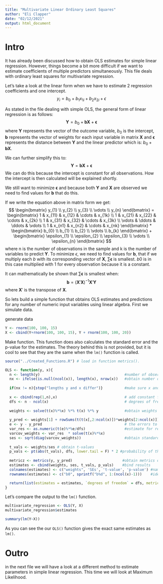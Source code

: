 ```yaml
---
title: "Multivariate Linear Ordinary Least Squares"
author: "Eli Clapper"
date: "02/12/2021"
output: html_document
---
```


# Intro
It has already been discussed how to obtain OLS estimates for simple linear regression. However, things become a bit more difficult if we want to estimate coefficients of multiple predictors simultaneously. This file deals with ordinary least squares for multivariate regression.

Let's take a look at the linear form when we have to estimate 2 regression coefficients and one intercept.
$$y_i = b_0 + b_1x_{1i} + b_2x_{2i} + \epsilon $$

As stated in the file dealing with simple OLS, the general form of linear regression is as follows:
$$\boldsymbol{Y} = b_0 + \boldsymbol{b}\boldsymbol{X} + \boldsymbol{\epsilon} $$
where $\boldsymbol{Y}$ represents the vector of the outcome variable, $b_0$ is the intercept, $\boldsymbol{b}$ represents the vector of weights for each input variable in matrix $\boldsymbol{X}$ and $\boldsymbol{\epsilon}$ represents the distance between $\boldsymbol{Y}$ and the linear predictor which is: $b_0 + \boldsymbol{b}\boldsymbol{X}$.

We can further simplify this to:
$$\boldsymbol{Y} = \boldsymbol{b}\boldsymbol{X} + \boldsymbol{\epsilon} $$
We can do this because the intercept is constant for all observations. How the intercept is then calculated will be explained shortly.

We still want to minimize $\boldsymbol{\epsilon}$ and because both $\boldsymbol{Y}$ and $\boldsymbol{X}$ are observed we need to find values for $\boldsymbol{b}$ that do this.

If we write the equation above in matrix form we get:
$$
\begin{bmatrix}
y_{1} \\
y_{2} \\
y_{3} \\
\vdots \\
y_{n}
\end{bmatrix}
=
\begin{bmatrix}
1 & x_{11} & x_{12} & \cdots & x_{1k} \\
1 & x_{21} & x_{22} & \cdots & x_{2k} \\
1 & x_{31} & x_{32} & \cdots & x_{3k} \\
\vdots & \ddots & \ddots & \vdots \\
1 & x_{n1} & x_{n2} & \cdots & x_{nk}
\end{bmatrix}
*
\begin{bmatrix}
b_{0} \\
b_{1} \\
b_{2} \\
\vdots \\
b_{k}
\end{bmatrix}
+
\begin{bmatrix}
\epsilon_{1} \\
\epsilon_{2} \\
\epsilon_{3} \\
\vdots \\
\epsilon_{n}
\end{bmatrix}
$$
where n is the number of observations in the sample and k is the number of variables to predict $\boldsymbol{Y}$. To minimize $\epsilon$, we need to find values for $\boldsymbol{b}$, that if we multiply each $b$ with its corresponding vector of $\boldsymbol{X}$, $\sum\boldsymbol{\epsilon}$ is smallest. $b0$ is in this case multiplied with 1 for every observation because it is a constant.

It can mathematically be shown that $\sum\boldsymbol{\epsilon}$ is smallest when:
$$
\boldsymbol{b}=(\boldsymbol{X}'\boldsymbol{X})^{-1}\boldsymbol{X}'\boldsymbol{Y}
$$
where $\boldsymbol{X}'$ is the transpose of $\boldsymbol{X}$.

So lets build a simple function that obtains OLS estimates and predictions for any number of numeric input variables using linear algebra. First we simulate data.

generate data
```r
Y <- rnorm(100, 100, 15)
X <- cbind(Y+rnorm(100, 100, 15), Y + rnorm(100, 100, 20))
```

Make function. This function does also calculates the standard error and the p-value for the estimates. The theory behind this is not provided, but it is cool to see that they are the same when the `lm()` function is called.
```r
source("../Created_Functions.R") # load in function metrics().

OLS <- function(y, x){
  n <- length(y)                                       #number of observations
  nx <- ifelse(is.null(ncol(x)), length(x), nrow(x))   #obtain number of predictors
  
  if(nx != n){stop("lengths y and x differ")}          #make sure x and y are of equal length
  
  x <- cbind(rep(1,n),x)                               # add constant for intercept
  dfs <- n - ncol(x)                                   # degrees of freedom
  
  weights <- solve(t(x)%*%x) %*% t(x) %*% y            #obtain weights using linear algebra
  
  y_pred <- weights[1] + rowSums(t(t(x[,2:ncol(x)])*weights[2:ncol(x)])) # obtain predicted values
  e <- y - y_pred                                      # the errors to obtain Standard Errors of the estimates
  var_res <- as.numeric(t(e)%*%e/dfs)                  #estimate for residual variance
  varcov_weights <- var_res  * solve(t(x)%*%x)         
  ses <- sqrt(diag(varcov_weights))                    #obtain standard errrors
  
  t_vals <- weights/ses # obtain t-values
  p_vals <- pt(abs(t_vals), dfs, lower.tail = F) * 2 #probability of this t-value against central t-distribution with Df = dfs, two-tailed
  
  metricz <- metrics(y, y_pred)                       #obtain metrics of performance
  estimates <- cbind(weights, ses, t_vals, p_vals)    #bind results
  colnames(estimates) <- c("weights", 'SEs', 't-value', 'p-value') #name results
  rownames(estimates) <- c("b0", sprintf("b%d", 1:(ncol(x)-1)))    #idem

  return(list(estimates = estimates, `degrees of freedom` = dfs, metrics = metricz)) #return list
}
```

Let's compare the output to the `lm()` function.
```r
multivariate_regression <- OLS(Y, X)
multivariate_regression$estimates
```
```r
summary(lm(Y~X))
```

As you can see the our `OLS()` function gives the exact same estimates as `lm()`.

# Outro
in the next file we will have a look at a different method to estimate parameters in simple linear regression. This time we will look at Maximum Likelihood.